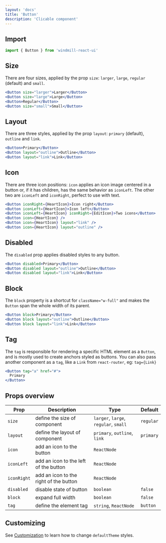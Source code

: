 ```yaml
---
layout: 'docs'
title: 'Button'
description: 'Clicable component'
---
```


## Import

```jsx
import { Button } from 'windmill-react-ui'
```

## Size

There are four sizes, applied by the prop `size`: `larger`, `large`, `regular` (default) and `small`.

```jsx live
<Button size="larger">Larger</Button>
<Button size="large">Large</Button>
<Button>Regular</Button>
<Button size="small">Small</Button>
```

## Layout

There are three styles, applied by the prop `layout`: `primary` (default), `outline` and `link`.

```jsx live
<Button>Primary</Button>
<Button layout="outline">Outline</Button>
<Button layout="link">Link</Button>
```

## Icon

There are three icon positions: `icon` applies an icon image centered in a button or, if it has children, has the same behavior as `iconLeft`. The other two are `iconLeft` and `iconRight`, perfect to use with text.

```jsx live
<Button iconRight={HeartIcon}>Icon right</Button>
<Button iconLeft={HeartIcon}>Icon left</Button>
<Button iconLeft={HeartIcon} iconRight={EditIcon}>Two icons</Button>
<Button icon={HeartIcon} />
<Button icon={HeartIcon} layout="link" />
<Button icon={HeartIcon} layout="outline" />
```

## Disabled

The `disabled` prop applies disabled styles to any button.

```jsx live
<Button disabled>Primary</Button>
<Button disabled layout="outline">Outline</Button>
<Button disabled layout="link">Link</Button>
```

## Block

The `block` property is a shortcut for `className="w-full"` and makes the `Button` span the whole width of its parent.

```jsx live
<Button block>Primary</Button>
<Button block layout="outline">Outline</Button>
<Button block layout="link">Link</Button>
```

## Tag

The `tag` is responsible for rendering a specific HTML element as a `Button`, and is mostly used to create anchors styled as buttons. You can also pass another component as a `tag`, like a `Link` from `react-router`, eg: `tag={Link}`

```jsx live
<Button tag="a" href="#">
  Primary
</Button>
```

## Props overview

| Prop        | Description                            | Type                                  | Default   |
| ----------- | -------------------------------------- | ------------------------------------- | --------- |
| `size`      | define the size of component           | `larger`, `large`, `regular`, `small` | `regular` |
| `layout`    | define the layout of component         | `primary`, `outline`, `link`          | `primary` |
| `icon`      | add an icon to the button              | `ReactNode`                           |           |
| `iconLeft`  | add an icon to the left of the button  | `ReactNode`                           |           |
| `iconRight` | add an icon to the right of the button | `ReactNode`                           |           |
| `disabled`  | disable state of button                | `boolean`                             | `false`   |
| `block`     | expand full width                      | `boolean`                             | `false`   |
| `tag`       | define the element tag                 | `string`, `ReactNode`                 | `button`  |

## Customizing

See [Customization](../customization) to learn how to change `defaultTheme` styles.

